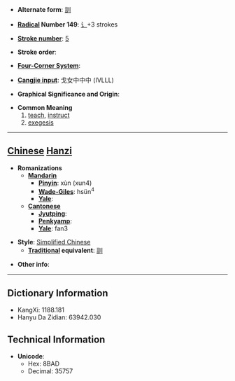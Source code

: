 * '''Alternate form''': [[訓]]

* '''[[Wiktionary:Chinese radical index| Radical]] Number 149''': [[Wiktionary:Chinese radical index 讠|讠]]+3 strokes

* '''[[Wiktionary:Chinese total strokes index|Stroke number]]''': [[Wiktionary:Chinese total strokes index 5|5]]

* '''Stroke order''': 

* '''[[Wiktionary:Chinese four corner index|Four-Corner System]]''': 

* '''[[Wiktionary:Chinese Cangjie index|Cangjie input]]''': 戈女中中中 (IVLLL)

* '''Graphical Significance and Origin''': 

* '''Common Meaning'''
*#[[teach]], [[instruct]]
*# [[exegesis]]


----

== [[Chinese]] [[Hanzi]] ==

* '''Romanizations'''
** '''[[Mandarin]]'''
*** '''[[Pinyin]]''': xùn (xun4)
*** '''[[Wade-Giles]]''': hsün<sup>4</sup>
*** '''[[Yale]]''': 
** '''[[Cantonese]]'''
*** '''[[Jyutping]]''':
*** '''[[Penkyamp]]''': 
*** '''[[Yale]]''': fan3

* '''Style''': [[Simplified Chinese]] 
** '''[[Traditional Chinese|Traditional]] equivalent''': [[訓]]

* '''Other info''': 

----

== Dictionary Information ==

* KangXi: 1188.181
* Hanyu Da Zidian: 63942.030

== Technical Information ==

* '''Unicode''':
** Hex: 8BAD
** Decimal: 35757